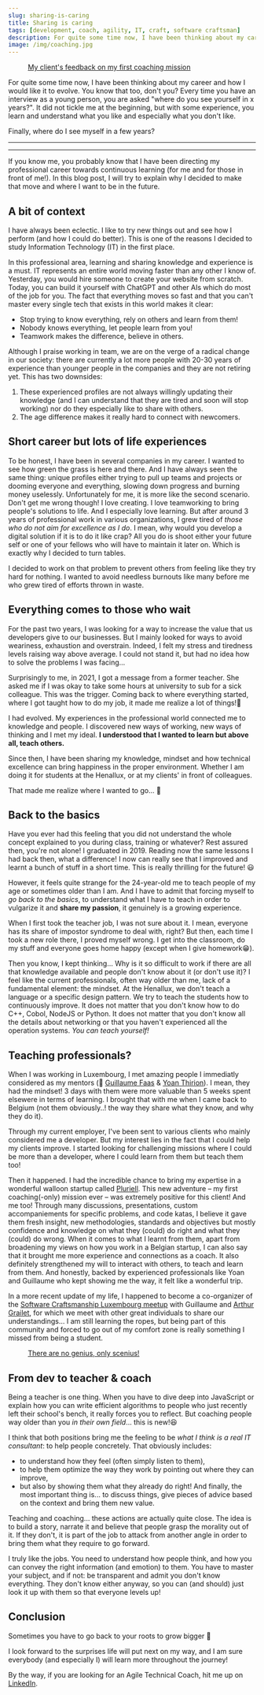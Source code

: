 ```yaml
---
slug: sharing-is-caring
title: Sharing is caring
tags: [development, coach, agility, IT, craft, software craftsman]
description: For quite some time now, I have been thinking about my career and how I would like it to evolve. You know that too, don't you? Every time you have an interview as a young person, you are asked "where do you see yourself in x years?". It did not tickle me at the beginning, but with some experience...
image: /img/coaching.jpg
---
```



<a href='/blog/sharing-is-caring'>
    <Figure
        data={{
            src: '/img/coaching.jpg',
            alt: 'Example Mapping used to get feedback on my coaching session',
            type: 'image'
        }}
    >
        My client's feedback on my first coaching mission
    </Figure>
</a>

For quite some time now, I have been thinking about my career and how I would like it to evolve.
You know that too, don't you? Every time you have an interview as a young person, you are asked "where do you see yourself in x years?".
It did not tickle me at the beginning, but with some experience, you learn and understand what you like and especially what you don't like.

Finally, where do I see myself in a few years?

<!--truncate-->

<SEO
    uri='blog/sharing-is-caring'
    image='img/coaching.jpg'
    type='article'
/>

---

<Reminder />

---

If you know me, you probably know that I have been directing my professional career towards continuous learning (for me and for those in front of me!).
In this blog post, I will try to explain why I decided to make that move and where I want to be in the future.

## A bit of context

I have always been eclectic. I like to try new things out and see how I perform (and how I could do better).
This is one of the reasons I decided to study Information Technology (IT) in the first place.

In this professional area, learning and sharing knowledge and experience is a must.
IT represents an entire world moving faster than any other I know of.
Yesterday, you would hire someone to create your website from scratch.
Today, you can build it yourself with ChatGPT and other AIs which do most of the job for you.
The fact that everything moves so fast and that you can't master every single tech that exists in this world makes it clear:
- Stop trying to know everything, rely on others and learn from them!
- Nobody knows everything, let people learn from you!
- Teamwork makes the difference, believe in others.

Although I praise working in team, we are on the verge of a radical change in our society: there are currently a lot more people
with 20-30 years of experience than younger people in the companies and they are not retiring yet.
This has two downsides:
1. These experienced profiles are not always willingly updating their knowledge (and I can understand that they are tired and soon will stop working)
nor do they especially like to share with others.
2. The age difference makes it really hard to connect with newcomers.

## Short career but lots of life experiences

To be honest, I have been in several companies in my career. I wanted to see how green the grass is here and there.
And I have always seen the same thing: unique profiles either trying to pull up teams and projects
or dooming everyone and everything, slowing down progress and burning money uselessly. Unfortunately for me, it is more like the second scenario.
Don't get me wrong though! I love creating. I love teamworking to bring people's solutions to life. And I especially love learning.
But after around 3 years of professional work in various organizations, I grew tired of _those who do not aim for excellence as I do_.
I mean, why would you develop a digital solution if it is to do it like crap? All you do is shoot either your future self
or one of your fellows who will have to maintain it later on. Which is exactly why I decided to turn tables.

I decided to work on that problem to prevent others from feeling like they try hard for nothing.
I wanted to avoid needless burnouts like many before me who grew tired of efforts thrown in waste.

## Everything comes to those who wait

For the past two years, I was looking for a way to increase the value that us developers give to our businesses. But I mainly looked
for ways to avoid weariness, exhaustion and overstrain.
Indeed, I felt my stress and tiredness levels raising way above average. I could not stand it, but had no idea how to solve the problems
I was facing...

Surprisingly to me, in 2021, I got a message from a former teacher.
She asked me if I was okay to take some hours at university to sub for a sick colleague.
This was the trigger. Coming back to where everything started, where I got taught how to do my job, it made me realize a lot of things!🤩

I had evolved. My experiences in the professional world connected me to knowledge and people. I discovered new ways of working, new ways of
thinking and I met my ideal. **I understood that I wanted to learn but above all, teach others.**

Since then, I have been sharing my knowledge, mindset and how technical excellence can bring happiness in the proper environment.
Whether I am doing it for students at the Henallux, or at my clients' in front of colleagues.

That made me realize where I wanted to go... 🏫

## Back to the basics

Have you ever had this feeling that you did not understand the whole concept explained to you during class, training or whatever?
Rest assured then, you're not alone! I graduated in 2019. Reading now the same lessons I had back then, what a difference!
I now can really see that I improved and learnt a bunch of stuff in a short time.
This is really thrilling for the future! 😃

However, it feels quite strange for the 24-year-old me to teach people of my age or sometimes older than I am.
And I have to admit that forcing myself to _go back to the basics_, to understand what I have to teach in order to vulgarize it
and **share my passion**, it genuinely is a growing experience.

When I first took the teacher job, I was not sure about it. I mean, everyone has its share of impostor syndrome to deal with, right?
But then, each time I took a new role there, I proved myself wrong. I get into the classroom, do my stuff and everyone goes home happy (except when I give homework😁).

Then you know, I kept thinking... Why is it so difficult to work if there are all that knowledge available and people don't know about it (or don't use it)?
I feel like the current professionals, often way older than me, lack of a fundamental element: the mindset.
At the Henallux, we don't teach a language or a specific design pattern. We try to teach the students how to continuously improve. It does not
matter that you don't know how to do C++, Cobol, NodeJS or Python. It does not matter that you don't know all the details about networking
or that you haven't experienced all the operation systems. _You can teach yourself!_

## Teaching professionals?

When I was working in Luxembourg, I met amazing people I immediatly considered as my mentors (👋 [Guillaume Faas](https://www.linkedin.com/in/guillaumefaas/) & [Yoan Thirion](https://www.linkedin.com/in/yoanthirion/)).
I mean, they had the mindset! 3 days with them were more valuable than 5 weeks spent elsewere in terms of learning.
I brought that with me when I came back to Belgium (not them obviously..! the way they share what they know, and why they do it).

Through my current employer, I've been sent to various clients who mainly considered me a developer.
But my interest lies in the fact that I could help my clients improve.
I started looking for challenging missions where I could be more than a developer, where I could learn from them but teach them too!

Then it happened. I had the incredible chance to bring my expertise in a wonderful walloon startup called [Pluriell](https://pluriell.app/).
This new adventure – my first coaching(-only) mission ever – was extremely positive for this client! And me too!
Through many discussions, presentations, custom accompaniements for specific problems, and code katas, I believe it gave them fresh insight,
new methodologies, standards and objectives but mostly confidence and knowledge on what they (could) do right and what they (could) do wrong.
When it comes to what I learnt from them, apart from broadening my views on how you work in a Belgian startup, I can also say that it brought
me more experience and connections as a coach. It also definitely strengthened my will to interact with others, to teach and learn from them.
And honestly, backed by experienced professionals like Yoan and Guillaume who kept showing me the way, it felt like a wonderful trip.

In a more recent update of my life, I happened to become a co-organizer of the [Software Craftsmanship Luxembourg meetup](https://www.meetup.com/software-craft-luxembourg/)
with Guillaume and [Arthur Grailet](https://www.linkedin.com/in/arthur-grailet-a647a1189/), for which we meet with other great individuals to share our understandings...
I am still learning the ropes, but being part of this community and forced to go out of my comfort zone is really something I missed from being a student.

<a href='https://sathishkannan162.github.io/the-one-genius-lone-genius-myth/'>
    <Figure
        data={{
            src: '/img/no-genius-only-scenius.jpeg',
            alt: 'No genius, only scenius',
            type: 'image'
        }}
    >
        There are no genius, only scenius!
    </Figure>
</a>

## From dev to teacher & coach

Being a teacher is one thing. When you have to dive deep into JavaScript or explain how you can write efficient algorithms to people
who just recently left their school's bench, it really forces you to reflect.
But coaching people way older than you _in their own field_... this is new!😆

I think that both positions bring me the feeling to be _what I think is a real IT consultant_: to help people concretely.
That obviously includes:
- to understand how they feel (often simply listen to them),
- to help them optimize the way they work by pointing out where they can improve,
- but also by showing them what they already do right!
And finally, the most important thing is... to discuss things, give pieces of advice based on the context and bring them new value.

Teaching and coaching... these actions are actually quite close.
The idea is to build a story, narrate it and believe that people grasp the morality out of it.
If they don't, it is part of the job to attack from another angle in order to bring them what they require to go forward.

I truly like the jobs. You need to understand how people think, and how you can convey the right information (and emotion) to them.
You have to master your subject, and if not: be transparent and admit you don't know everything.
They don't know either anyway, so you can (and should) just look it up with them so that everyone levels up!

## Conclusion

Sometimes you have to go back to your roots to grow bigger 🌳

I look forward to the surprises life will put next on my way, and I am sure everybody (and especially I)
will learn more throughout the journey!

By the way, if you are looking for an Agile Technical Coach, hit me up on [LinkedIn](https://linkedin.com/in/tinael-devresse).

<Newsletter url={MAILCHIMP_URL} />
